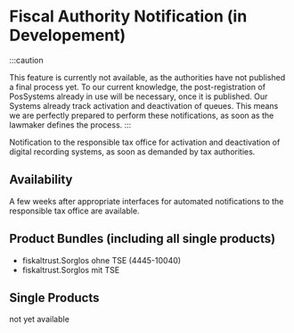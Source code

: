 # Fiscal Authority Notification (in Developement)

:::caution 

This feature is currently not available, as the authorities have not published a final process yet. To our current knowledge, the post-registration of PosSystems already in use will be necessary, once it is published.
Our Systems already track activation and deactivation of queues. This means we are perfectly prepared to perform these notifications, as soon as the lawmaker defines the process.
:::

Notification to the responsible tax office for activation and deactivation of digital recording systems, as soon as demanded by tax authorities. 

## Availability

A few weeks after appropriate interfaces for automated notifications to the responsible tax office are available.

## Product Bundles (including all single products)

- fiskaltrust.Sorglos ohne TSE (4445-10040)
- fiskaltrust.Sorglos mit TSE

## Single Products

not yet available